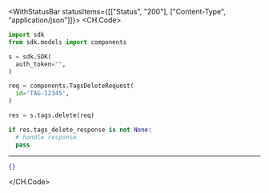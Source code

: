 

<WithStatusBar statusItems={[["Status", "200"], ["Content-Type", "application/json"]]}>
  <CH.Code>
  ```python Delete.py
  import sdk
from sdk.models import components

s = sdk.SDK(
    auth_token="",
)

req = components.TagsDeleteRequest(
    id='TAG-12345',
)

res = s.tags.delete(req)

if res.tags_delete_response is not None:
    # handle response
    pass
  ```
  ---

  ```json Example Response
  {}
  ```
  </CH.Code>
</WithStatusBar>
